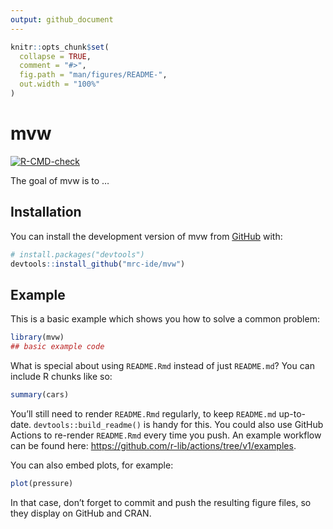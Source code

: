 ```yaml
---
output: github_document
---
```


<!-- README.md is generated from README.Rmd. Please edit that file -->

```r
knitr::opts_chunk$set(
  collapse = TRUE,
  comment = "#>",
  fig.path = "man/figures/README-",
  out.width = "100%"
)
```

# mvw

<!-- badges: start -->
[![R-CMD-check](https://github.com/mrc-ide/mvw/actions/workflows/R-CMD-check.yaml/badge.svg)](https://github.com/mrc-ide/mvw/actions/workflows/R-CMD-check.yaml)
<!-- badges: end -->

The goal of mvw is to ...

## Installation

You can install the development version of mvw from [GitHub](https://github.com/) with:

``` r
# install.packages("devtools")
devtools::install_github("mrc-ide/mvw")
```

## Example

This is a basic example which shows you how to solve a common problem:

```r
library(mvw)
## basic example code
```

What is special about using `README.Rmd` instead of just `README.md`? You can include R chunks like so:

```r
summary(cars)
```

You'll still need to render `README.Rmd` regularly, to keep `README.md` up-to-date. `devtools::build_readme()` is handy for this. You could also use GitHub Actions to re-render `README.Rmd` every time you push. An example workflow can be found here: <https://github.com/r-lib/actions/tree/v1/examples>.

You can also embed plots, for example:

```r
plot(pressure)
```

In that case, don't forget to commit and push the resulting figure files, so they display on GitHub and CRAN.
